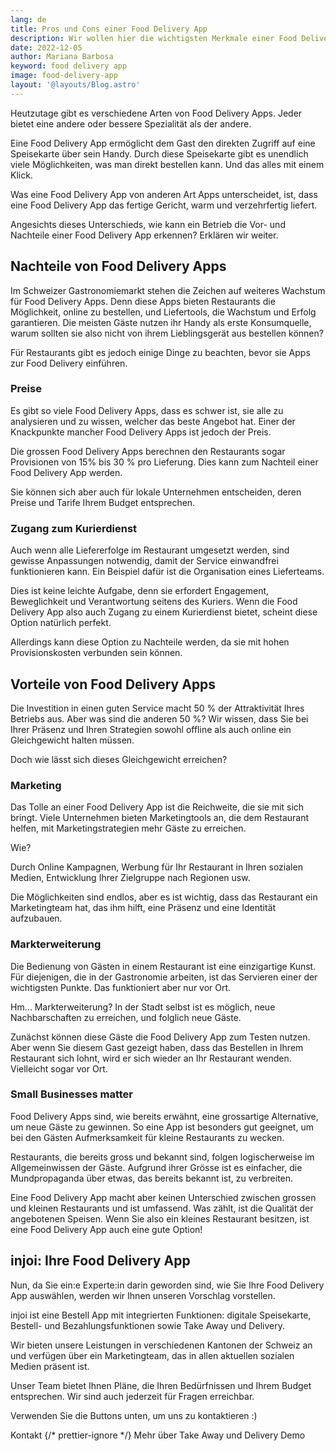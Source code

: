 ```yaml
---
lang: de
title: Pros und Cons einer Food Delivery App
description: Wir wollen hier die wichtigsten Merkmale einer Food Delivery App hervorheben. Und vor allem, ihre Nach- und Vorteile beschreiben.
date: 2022-12-05
author: Mariana Barbosa
keyword: food delivery app
image: food-delivery-app
layout: '@layouts/Blog.astro'
---
```

 

Heutzutage gibt es verschiedene Arten von Food Delivery Apps. Jeder bietet eine andere oder bessere Spezialität als der andere.

Eine Food Delivery App ermöglicht dem Gast den direkten Zugriff auf eine Speisekarte über sein Handy. Durch diese Speisekarte gibt es unendlich viele Möglichkeiten, was man direkt bestellen kann. Und das alles mit einem Klick.

Was eine Food Delivery App von anderen Art Apps unterscheidet, ist, dass eine Food Delivery App das fertige Gericht, warm und verzehrfertig liefert.

Angesichts dieses Unterschieds, wie kann ein Betrieb die Vor- und Nachteile einer Food Delivery App erkennen? Erklären wir weiter.

## Nachteile von Food Delivery Apps

Im Schweizer Gastronomiemarkt stehen die Zeichen auf weiteres Wachstum für Food Delivery Apps. Denn diese Apps bieten Restaurants die Möglichkeit, online zu bestellen, und Liefertools, die Wachstum und Erfolg garantieren. Die meisten Gäste nutzen ihr Handy als erste Konsumquelle, warum sollten sie also nicht von ihrem Lieblingsgerät aus bestellen können?

Für Restaurants gibt es jedoch einige Dinge zu beachten, bevor sie Apps zur Food Delivery einführen.

### Preise

Es gibt so viele Food Delivery Apps, dass es schwer ist, sie alle zu analysieren und zu wissen, welcher das beste Angebot hat. Einer der Knackpunkte mancher Food Delivery Apps ist jedoch der Preis. 

Die grossen Food Delivery Apps berechnen den Restaurants sogar Provisionen von 15% bis 30 % pro Lieferung. Dies kann zum Nachteil einer Food Delivery App werden. 

Sie können sich aber auch für lokale Unternehmen entscheiden, deren Preise und Tarife Ihrem Budget entsprechen.

### Zugang zum Kurierdienst

Auch wenn alle Liefererfolge im Restaurant umgesetzt werden, sind gewisse Anpassungen notwendig, damit der Service einwandfrei funktionieren kann. Ein Beispiel dafür ist die Organisation eines Lieferteams.

Dies ist keine leichte Aufgabe, denn sie erfordert Engagement, Beweglichkeit und Verantwortung seitens des Kuriers. Wenn die Food Delivery App also auch Zugang zu einem Kurierdienst bietet, scheint diese Option natürlich perfekt.

Allerdings kann diese Option zu Nachteile werden, da sie mit hohen Provisionskosten verbunden sein können.

## Vorteile von Food Delivery Apps

Die Investition in einen guten Service macht 50 % der Attraktivität Ihres Betriebs aus. Aber was sind die anderen 50 %? Wir wissen, dass Sie bei Ihrer Präsenz und Ihren Strategien sowohl offline als auch online ein Gleichgewicht halten müssen. 

Doch wie lässt sich dieses Gleichgewicht erreichen?

### Marketing

Das Tolle an einer Food Delivery App ist die Reichweite, die sie mit sich bringt. Viele Unternehmen bieten Marketingtools an, die dem Restaurant helfen, mit Marketingstrategien mehr Gäste zu erreichen.

Wie? 

Durch Online Kampagnen, Werbung für Ihr Restaurant in Ihren sozialen Medien, Entwicklung Ihrer Zielgruppe nach Regionen usw.

Die Möglichkeiten sind endlos, aber es ist wichtig, dass das Restaurant ein Marketingteam hat, das ihm hilft, eine Präsenz und eine Identität aufzubauen.

### Markterweiterung

Die Bedienung von Gästen in einem Restaurant ist eine einzigartige Kunst. Für diejenigen, die in der Gastronomie arbeiten, ist das Servieren einer der wichtigsten Punkte. Das funktioniert aber nur vor Ort. 

Hm... Markterweiterung? In der Stadt selbst ist es möglich, neue Nachbarschaften zu erreichen, und folglich neue Gäste. 

Zunächst können diese Gäste die Food Delivery App zum Testen nutzen. Aber wenn Sie diesem Gast gezeigt haben, dass das Bestellen in Ihrem Restaurant sich lohnt, wird er sich wieder an Ihr Restaurant wenden. Vielleicht sogar vor Ort.

### Small Businesses matter

Food Delivery Apps sind, wie bereits erwähnt, eine grossartige Alternative, um neue Gäste zu gewinnen. So eine App ist besonders gut geeignet, um bei den Gästen Aufmerksamkeit für kleine Restaurants zu wecken. 

Restaurants, die bereits gross und bekannt sind, folgen logischerweise im Allgemeinwissen der Gäste. Aufgrund ihrer Grösse ist es einfacher, die Mundpropaganda über etwas, das bereits bekannt ist, zu verbreiten.

Eine Food Delivery App macht aber keinen Unterschied zwischen grossen und kleinen Restaurants und ist umfassend. Was zählt, ist die Qualität der angebotenen Speisen. Wenn Sie also ein kleines Restaurant besitzen, ist eine Food Delivery App auch eine gute Option!

## injoi: Ihre Food Delivery App

Nun, da Sie ein:e Experte:in darin geworden sind, wie Sie Ihre Food Delivery App auswählen, werden wir Ihnen unseren Vorschlag vorstellen.

injoi ist eine Bestell App mit integrierten Funktionen: digitale Speisekarte, Bestell- und Bezahlungsfunktionen sowie Take Away und Delivery.

Wir bieten unsere Leistungen in verschiedenen Kantonen der Schweiz an und verfügen über ein Marketingteam, das in allen aktuellen sozialen Medien präsent ist.

Unser Team bietet Ihnen Pläne, die Ihren Bedürfnissen und Ihrem Budget entsprechen. Wir sind auch jederzeit für Fragen erreichbar.

Verwenden Sie die Buttons unten, um uns zu kontaktieren :)

<ButtonList>
  <ButtonLink href="/de/kontakt/">Kontakt</ButtonLink>
  {/* prettier-ignore */}
  <ButtonLink href="/de/takeaway-delivery/">Mehr über Take Away und Delivery</ButtonLink>
  <ButtonLink href="/de/demo/">Demo</ButtonLink>
</ButtonList>
